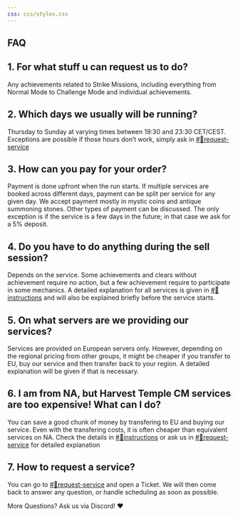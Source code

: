 ```yaml
---
css: css/styles.css
---
```

::: {.textbox}
# FAQ

::: {.callout-note collapse="true"}
## 1. For what stuff u can request us to do? 
Any achievements related to Strike Missions, including everything from Normal Mode to Challenge Mode and individual achievements.
:::


::: {.callout-note collapse="true"}
## 2. Which days we usually will be running?
Thursday to Sunday at varying times between 19:30 and 23:30 CET/CEST. Exceptions are possible if those hours don't work, simply ask in [#🚀request-service](https://discord.com/channels/1088746118227165246/1090286727337345084)  
:::

::: {.callout-note collapse="true"}
## 3. How can you pay for your order?
Payment is done upfront when the run starts. If multiple services are booked across different days, payment can be split per service for any given day.
We accept payment mostly in mystic coins and antique summoning stones. Other types of payment can be discussed. The only exception is if the service is a few days in the future; in that case we ask for a 5% deposit.
:::

::: {.callout-note collapse="true"}
## 4. Do you have to do anything during the sell session?
Depends on the service. Some achievements and clears without achievement require no action, but a few achievement require to participate in some mechanics. A detailed explanation for all services is given in [#📝instructions](https://discord.com/channels/1088746118227165246/1088748251206930462) and will also be explained briefly before the service starts.
:::

::: {.callout-note collapse="true"}
## 5. On what servers are we providing our services?
Services are provided on European servers only. However, depending on the regional pricing from other groups, it might be cheaper if you transfer to EU, buy our service and then transfer back to your region. A detailed explanation will be given if that is necessary.
:::

::: {.callout-note collapse="true"}
## 6. **I am from NA, but Harvest Temple CM services are too expensive! What can I do**?
You can save a good chunk of money by transfering to EU and buying our service. Even with the transfering costs, it is often cheaper than equivalent services on NA. Check the details in [#📝instructions](https://discord.com/channels/1088746118227165246/1088748251206930462) or ask us in [#🚀request-service](https://discord.com/channels/1088746118227165246/1090286727337345084) for detailed explanation 
:::

::: {.callout-note collapse="true"}
## 7. How to request a service?
You can go to [#🚀request-service](https://discord.com/channels/1088746118227165246/1090286727337345084) and open a Ticket. We will then come back to answer any question, or handle scheduling as soon as possible. 
:::

More Questions? Ask us via Discord! ❤️

:::